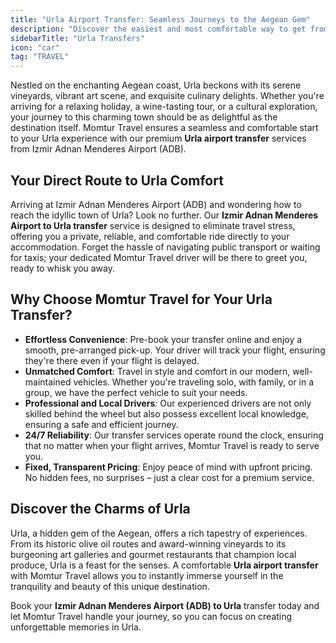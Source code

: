 ```yaml
---
title: "Urla Airport Transfer: Seamless Journeys to the Aegean Gem"
description: "Discover the easiest and most comfortable way to get from Izmir Adnan Menderes Airport (ADB) to Urla with Momtur Travel's reliable transfer services. Start your Urla adventure stress-free!"
sidebarTitle: "Urla Transfers"
icon: "car"
tag: "TRAVEL"
---
```


Nestled on the enchanting Aegean coast, Urla beckons with its serene vineyards, vibrant art scene, and exquisite culinary delights. Whether you're arriving for a relaxing holiday, a wine-tasting tour, or a cultural exploration, your journey to this charming town should be as delightful as the destination itself. Momtur Travel ensures a seamless and comfortable start to your Urla experience with our premium **Urla airport transfer** services from Izmir Adnan Menderes Airport (ADB).

## Your Direct Route to Urla Comfort

Arriving at Izmir Adnan Menderes Airport (ADB) and wondering how to reach the idyllic town of Urla? Look no further. Our **Izmir Adnan Menderes Airport to Urla transfer** service is designed to eliminate travel stress, offering you a private, reliable, and comfortable ride directly to your accommodation. Forget the hassle of navigating public transport or waiting for taxis; your dedicated Momtur Travel driver will be there to greet you, ready to whisk you away.

## Why Choose Momtur Travel for Your Urla Transfer?

*   **Effortless Convenience**: Pre-book your transfer online and enjoy a smooth, pre-arranged pick-up. Your driver will track your flight, ensuring they're there even if your flight is delayed.
*   **Unmatched Comfort**: Travel in style and comfort in our modern, well-maintained vehicles. Whether you're traveling solo, with family, or in a group, we have the perfect vehicle to suit your needs.
*   **Professional and Local Drivers**: Our experienced drivers are not only skilled behind the wheel but also possess excellent local knowledge, ensuring a safe and efficient journey.
*   **24/7 Reliability**: Our transfer services operate round the clock, ensuring that no matter when your flight arrives, Momtur Travel is ready to serve you.
*   **Fixed, Transparent Pricing**: Enjoy peace of mind with upfront pricing. No hidden fees, no surprises – just a clear cost for a premium service.

## Discover the Charms of Urla

Urla, a hidden gem of the Aegean, offers a rich tapestry of experiences. From its historic olive oil routes and award-winning vineyards to its burgeoning art galleries and gourmet restaurants that champion local produce, Urla is a feast for the senses. A comfortable **Urla airport transfer** with Momtur Travel allows you to instantly immerse yourself in the tranquility and beauty of this unique destination.

Book your **Izmir Adnan Menderes Airport (ADB) to Urla** transfer today and let Momtur Travel handle your journey, so you can focus on creating unforgettable memories in Urla.